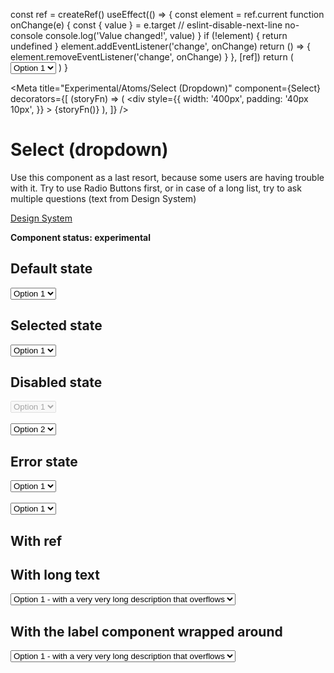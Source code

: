
  const ref = createRef()
  useEffect(() => {
    const element = ref.current
    function onChange(e) {
      const { value } = e.target
      // eslint-disable-next-line no-console
      console.log('Value changed!', value)
    }
    if (!element) {
      return undefined
    }
    element.addEventListener('change', onChange)
    return () => {
      element.removeEventListener('change', onChange)
    }
  }, [ref])
  return (
    <Select id="with-ref" label="Select with ref" ref={ref}>
      <option value="1">Option 1</option>
      <option value="2">Option 2</option>
      <option value="3">Option 3</option>
      <option value="4">Option 4</option>
    </Select>
  )
}

<Meta
  title="Experimental/Atoms/Select (Dropdown)"
  component={Select}
  decorators={[
    (storyFn) => (
      <div
        style={{
          width: '400px',
          padding: '40px 10px',
        }}
      >
        {storyFn()}
      </div>
    ),
  ]}
/>

# Select (dropdown)

Use this component as a last resort, because some users are having trouble
with it. Try to use Radio Buttons first, or in case of a long list, try
to ask multiple questions (text from Design System)

[Design System](https://designsystem.amsterdam.nl/7awj1hc9f/p/6561a5-selection-dropdown)

**Component status: experimental**

## Default state

<Preview>
  <Story name="Default state">
    <Select id="select-1" label="Label">
      <option value="1">Option 1</option>
      <option value="2">Option 2</option>
      <option value="3">Option 3</option>
      <option value="4">Option 4</option>
    </Select>
  </Story>
</Preview>

## Selected state

<Preview>
  <Story name="Selected state">
    <Select id="select-1" label="Label" defaultValue="2">
      <option value="1">Option 1</option>
      <option value="2">Option 2</option>
      <option value="3">Option 3</option>
      <option value="4">Option 4</option>
    </Select>
  </Story>
</Preview>

## Disabled state

<Preview>
  <Story name="Disabled state">
    <React.Fragment>
      <Select id="select-1" label="Disabled Select component" disabled>
        <option value="1">Option 1</option>
        <option value="2">Option 2</option>
        <option value="3">Option 3</option>
        <option value="4">Option 4</option>
      </Select>
      <br />
      <br />
      <Select id="select-2" label="Disabled specific Option">
        <option value="1" disabled>
          Option 1
        </option>
        <option value="2">Option 2</option>
        <option value="3">Option 3</option>
        <option value="4">Option 4</option>
      </Select>
    </React.Fragment>
  </Story>
</Preview>

## Error state

<Preview>
  <Story name="Error state">
    <React.Fragment>
      <Select id="select-1" label="With Error Message" error>
        <option value="1">Option 1</option>
        <option value="2">Option 2</option>
        <option value="3">Option 3</option>
        <option value="4">Option 4</option>
      </Select>
      <ErrorMessage message="Error message" />
      <br />
      <br />
      <Select id="select-2" label="Without Error Message" error>
        <option value="1">Option 1</option>
        <option value="2">Option 2</option>
        <option value="3">Option 3</option>
        <option value="4">Option 4</option>
      </Select>
    </React.Fragment>
  </Story>
</Preview>

## With ref

<Preview>
  <Story name="With ref">
    <SelectWithRef />
  </Story>
</Preview>

## With long text

<Preview>
  <Story name="With long text">
    <Select id="select-1" label="Select with long text">
      <option value="1">
        Option 1 - with a very very long description that overflows
      </option>
      <option value="2">
        Option 2 - with a very very long description that overflows
      </option>
      <option value="3">
        Option 3 - with a very very long description that overflows
      </option>
      <option value="4">
        Option 4 - with a very very long description that overflows
      </option>
    </Select>
  </Story>
</Preview>

## With the label component wrapped around

<Preview>
  <Story name="With the label component wrapped around">
    <Label htmlFor="select-with-label" label="Test">
      <Select id="select-with-label">
        <option value="1">
          Option 1 - with a very very long description that overflows
        </option>
        <option value="2">
          Option 2 - with a very very long description that overflows
        </option>
        <option value="3">
          Option 3 - with a very very long description that overflows
        </option>
        <option value="4">
          Option 4 - with a very very long description that overflows
        </option>
      </Select>
    </Label>
  </Story>
</Preview>
